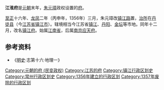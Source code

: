 '''江淮府'''是[[元朝|元朝]]末年，[[朱元璋|朱元璋]]政权设置的[[府_(行政区划)|府]]。

[[至正|至正]]十六年、[[龍鳳_(韓林兒)|龙凤]]二年（丙申年，1356年）三月，朱元璋改[[镇江路|镇江路]]置，[[治所|治所]]在[[丹徒县|丹徒县]]（今[[江苏省|江苏省]][[镇江市|镇江市]]）。辖境相当今江苏省[[镇江市|镇江]]、[[丹阳市|丹阳]]、[[金坛市|金坛]]等市地。同年十二月，改名[[镇江府|镇江府]]。始属[[江南省|江南省]]，后属[[应天府_(明朝)|南京应天府]]。

== 参考资料 ==
*《[[明史|明史]]·志第十六·地理一》

{{元朝行政区划小作品}}
[[Category:元朝的府_(民变政权)|Category:元朝的府 (民变政权)]]
[[Category:江苏的府|Category:江苏的府]]
[[Category:镇江行政区划史|Category:镇江行政区划史]]
[[Category:常州行政区划史|Category:常州行政区划史]]
[[Category:1356年建立的行政区划|Category:1356年建立的行政区划]]
[[Category:1357年废除的行政区划|Category:1357年废除的行政区划]]